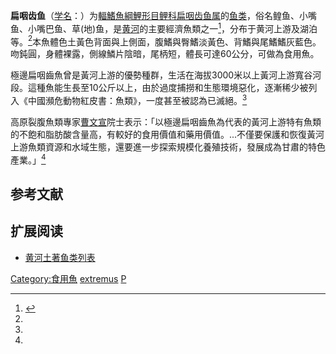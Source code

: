 {{Speciesbox
| name = 扁咽齿鱼
| status = NE
| status_system = IUCN3.1
| image = 
| genus = Platypharodon
| species = extremus
| authority = {{le|Herzenstein|Solomon Herzenstein}}, 1891<ref name='id6205'>{{cite web| url =http://www.bioinfo.cn/db05/BjdwSpecies.php?action=view&id=6205| title =扁咽齿鱼| work =中国动物物种编目数据库| publisher =中国科学院微生物研究所| author =中国科学院动物研究所| accessdate =2009-04-11| deadurl =yes| archiveurl =https://web.archive.org/web/20160305002030/http://www.bioinfo.cn/db05/BjdwSpecies.php?action=view&id=6205| archivedate =2016-03-05}}</ref>
| synonyms = *''Platypharodon pewzowi''<br /><small>Herzenstein, 1891</small>
}}

'''扁咽齿鱼'''（[[学名|学名]]：{{lang|la|''Platypharodon extremus''}}）为[[輻鰭魚綱|輻鰭魚綱]][[鯉形目|鯉形目]][[鲤科|鲤科]][[扁咽齿鱼属|扁咽齿鱼属]]的[[鱼类|鱼类]]，俗名鳇鱼、小嘴鱼、小嘴巴鱼、草(地)鱼，是[[黄河|黄河]]的主要經濟魚類之一<ref name="tech.big5.enorth.com.cn">{{Cite web |url=http://tech.big5.enorth.com.cn/system/2009/12/14/004333255.shtml |title=存档副本 |accessdate=2014-06-15 |archive-date=2014-07-14 |archive-url=https://web.archive.org/web/20140714132933/http://tech.big5.enorth.com.cn/system/2009/12/14/004333255.shtml |dead-url=no }}</ref>，分布于黄河上游及湖泊等。<ref name='id6205'/>本魚體色土黃色背面與上側面，腹鰭與臀鰭淡黃色、背鰭與尾鰭鰭灰藍色。吻鈍圓，身體裸露，側線鱗片陰暗，尾柄短，體長可達60公分，可做為食用魚。

極邊扁咽齒魚曾是黃河上游的優勢種群，生活在海拔3000米以上黃河上游寬谷河段。這種魚能生長至10公斤以上，由於過度捕撈和生態環境惡化，逐漸稀少被列入《中國瀕危動物紅皮書：魚類》，一度甚至被認為已滅絕。<ref name="tech.big5.enorth.com.cn"/>

高原裂腹魚類專家[[曹文宣|曹文宣]]院士表示：「以極邊扁咽齒魚為代表的黃河上游特有魚類的不飽和脂肪酸含量高，有較好的食用價值和藥用價值。...不僅要保護和恢復黃河上游魚類資源和水域生態，還要進一步探索規模化養殖技術，發展成為甘肅的特色產業。」<ref name="tech.big5.enorth.com.cn"/>

== 参考文献 ==
{{reflist}}

== 扩展阅读 ==
{{refbegin}}
{{wikispecies-inline|Platypharodon extremus|扁咽齿鱼}}
{{refend}}
* [[黄河土著鱼类列表|黄河土著鱼类列表]]
{{Taxonbar|from=Q1041521}}

[[Category:食用魚|Category:食用魚]]
[[Category:扁咽齿鱼属|extremus]]
[[Category:1891年描述的魚類|P]]


{{鯉形目小作品}}